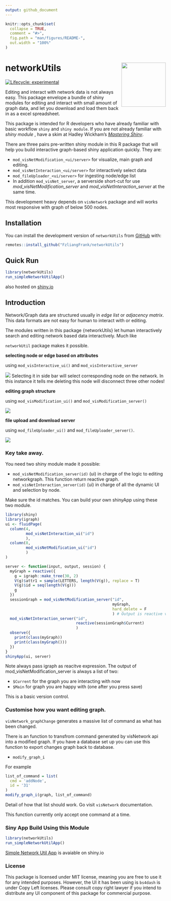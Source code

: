 ```yaml
---
output: github_document
---
```



<!-- README.md is generated from README.Rmd. Please edit that file -->

```r
knitr::opts_chunk$set(
  collapse = TRUE,
  comment = "#>",
  fig.path = "man/figures/README-",
  out.width = "100%"
)
```


# networkUtils <a href="https://fzliangfrank.github.io/networkUtils/"><img src="man/figures/logo.png" align="right" height="139" /></a>

<!-- badges: start -->
[![Lifecycle: experimental](https://img.shields.io/badge/lifecycle-experimental-orange.svg)](https://lifecycle.r-lib.org/articles/stages.html#experimental)
<!-- badges: end -->

Editing and interact with network data is not always easy. This package envelope a bundle of shiny modules for editing and interact with small amount of graph data, and let you download and load them back in as a excel spreadsheet.

This package is intended for R developers who have already familiar with 
basic workflow `shiny` and `shiny module`. If you are not already familiar with 
*shiny module* , have a skim at Hadley Wickham's [*Mastering Shiny*](https://mastering-shiny.org/scaling-modules.html).

There are three pairs pre-written shiny module in this R package that will 
help you build interactive graph-based shiny application quickly.
They are: 

  - `mod_visNetModification_<ui/server>` for visualize, main graph and editing.
  - `mod_visNetInteraction_<ui/server>` for interactively select data
  - `mod_fileUploader_<ui/server>` for ingesting node/edge list
  - In addition `mod_visNet_server`, a serverside short-cut for use *mod_visNetModification_server* and *mod_visNetInteraction_server* at the same time.

This development heavy depends on `visNetwork` package and will works most responsive with graph of below 500 nodes.


## Installation

You can install the development version of `networkUtils` from [GitHub](https://github.com/) with:

```.r
remotes::install_github("FzliangFrank/networkUtils")
```

## Quick Run

```.r
library(networkUtils)
run_simpleNetworkUtilApp()
```

also hosted on [shiny.io](https://frank-the-tank.shinyapps.io/networkutils/)

## Introduction

Network/Graph data are structured usually in *edge list* or *adjacency matrix*. 
This data formats are not easy for human to interact with or editing.

The modules written in this package {networkUtils} let human interactively search 
and editing network based data interactively. Much like 


`networkUtil` package makes it possible.

**selecting node or edge based on attributes**

using `mod_visInteractive_ui()` and `mod_visInteractive_server`


![](man/figures/demo_selector.gif)
Selecting it in side bar will select corresponding node on the network. In this 
instance it tells me deleting this node will disconnect three other nodes!

**editing graph structure**

using `mod_visModification_ui()` and `mod_visModification_server()`

![](man/figures/demo_editor.gif)


**file upload and download server**

using `mod_fileUploader_ui()` and `mod_fileUploader_server()`.

![](man/figures/demo_putback_in.gif)

### Key take away.

You need two shiny module made it possible: 

  - `mod_visNetModification_server(id)` (ui) in charge of the logic to editing networkgraph. This function return reactive graph.
  - `mod_visNetInteraction_server(id)` (ui) in charge of all the dynamic UI and selection by node. 
  
Make sure the id matches.
You can build your own shinyApp using these two module.

```.r
library(shiny)
library(igraph)
ui <- fluidPage(
  column(4,
         mod_visNetInteraction_ui("id")
         ),
  column(8, 
         mod_visNetModification_ui("id")
         )  
)

server <- function(input, output, session) {
  myGraph = reactive({
    g = igraph::make_tree(30, 2)
    V(g)$attr1 = sample(LETTERS, length(V(g)), replace = T)
    V(g)$id = seq(length(V(g)))
    g
  })
  sessionGraph = mod_visNetModification_server("id", 
                                               myGraph,
                                               hard_delete = F
                                               ) # Output is reactive value
  mod_visNetInteraction_server("id", 
                               reactive(sessionGraph$Current)
                               )
  observe({
    print(class(myGraph))
    print(class(myGraph()))
  })
}
shinyApp(ui, server)
```

Note always pass igraph as reacitve expression. The output of mod_visNetModification_server
is always a list of two: 

- `$Current` for the graph you are interacting with now
- `$Main` for graph you are happy with (one after you press save)

This is a basic version control.


### Customise how you want editing graph. 

`visNetwork_graphChange` generates a massive list of command as what has been changed.

There is an function to transfrom command generated by visNetwork api into a modified graph. If you have a database set up you can use this function to export changes graph back to database. 

- `modify_graph_i` 

For example
```.r
list_of_command = list(
  cmd = 'addNode',
  id = '31'
)
modify_graph_i(graph, list_of_command)
```

Detail of how that list should work. Go visit `visNetwork` documentation.

This function currently only accept one command at a time. 

### Siny App Build Using this Module

```.r
library(networkUtils)
run_simpleNetworkUtilApp()
```

[Simple Network Util App](https://frank-the-tank.shinyapps.io/networkutils/?_ga=2.2760560.1153125338.1680970415-1261124081.1680970415) is avaiable on shiny.io

### License

This package is licensed under MIT license, meaning you are free to use it for 
any intended purposes. However, the UI it has been using is 
`bs4dash` is under Copy Left licenses. Please consult copy right lawyer if you 
intend to distribute any UI component of this package for commercial purpose. 
